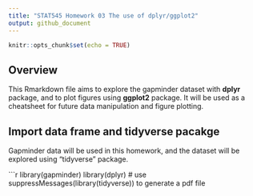 ```yaml
---
title: "STAT545 Homework 03 The use of dplyr/ggplot2"
output: github_document
---
```


```r
knitr::opts_chunk$set(echo = TRUE)
```

## Overview

This Rmarkdown file aims to explore the gapminder dataset with **dplyr** package, and to plot figures using **ggplot2** package. It will be used as a cheatsheet for future data manipulation and figure plotting. 

## Import data frame and tidyverse pacakge

Gapminder data will be used in this homework, and the dataset will be explored using "tidyverse" package. 

```r
library(gapminder)
library(dplyr)
# use suppressMessages(library(tidyverse)) to generate a pdf file